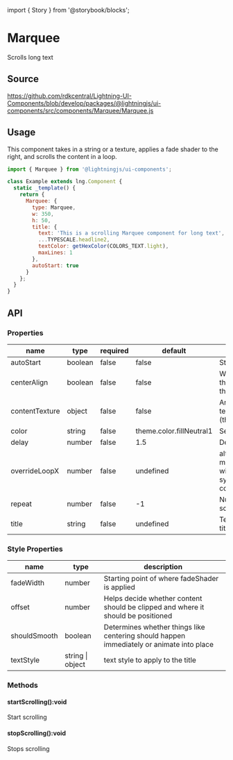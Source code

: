 ﻿import { Story } from '@storybook/blocks';

# Marquee

Scrolls long text

## Source

https://github.com/rdkcentral/Lightning-UI-Components/blob/develop/packages/@lightningjs/ui-components/src/components/Marquee/Marquee.js

## Usage

This component takes in a string or a texture, applies a fade shader to the right, and scrolls the content in a loop.

```js
import { Marquee } from '@lightningjs/ui-components';

class Example extends lng.Component {
  static _template() {
    return {
      Marquee: {
        type: Marquee,
        w: 350,
        h: 50,
        title: {
          text: 'This is a scrolling Marquee component for long text',
          ...TYPESCALE.headline2,
          textColor: getHexColor(COLORS_TEXT.light),
          maxLines: 1
        },
        autoStart: true
      }
    };
  }
}
```

## API

### Properties

| name           | type    | required | default                  | description                                                                                               |
| -------------- | ------- | -------- | ------------------------ | --------------------------------------------------------------------------------------------------------- |
| autoStart      | boolean | false    | false                    | Start scrolling on initiation                                                                             |
| centerAlign    | boolean | false    | false                    | Will center the entire texture if the width of the content is less than the container                     |
| contentTexture | object  | false    | false                    | An object matching Lightning texture object (this.tag('MyTag').getTexture())                              |
| color          | string  | false    | theme.color.fillNeutral1 | Set color of text                                                                                         |
| delay          | number  | false    | 1.5                      | Delay before scrolling starts                                                                             |
| overrideLoopX  | number  | false    | undefined                | alters the length of the marquee loop. Used by withMarqueeSync to synchronize multiple marquee components |
| repeat         | number  | false    | -1                       | Number of times to repeat scrolling                                                                       |
| title          | string  | false    | undefined                | Text content for the marquee title                                                                        |

### Style Properties

| name         | type             | description                                                                              |
| ------------ | ---------------- | ---------------------------------------------------------------------------------------- |
| fadeWidth    | number           | Starting point of where fadeShader is applied                                            |
| offset       | number           | Helps decide whether content should be clipped and where it should be positioned         |
| shouldSmooth | boolean          | Determines whether things like centering should happen immediately or animate into place |
| textStyle    | string \| object | text style to apply to the title                                                         |

### Methods

#### startScrolling():void

Start scrolling

#### stopScrolling():void

Stops scrolling
